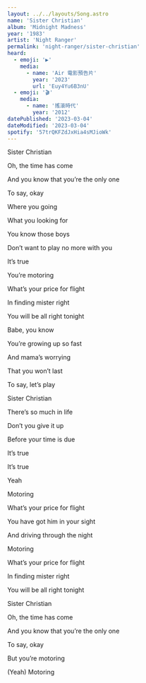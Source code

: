 ```yaml
---
layout: ../../layouts/Song.astro
name: 'Sister Christian'
album: 'Midnight Madness'
year: '1983'
artist: 'Night Ranger'
permalink: 'night-ranger/sister-christian'
heard:
  - emoji: '▶️'
    media:
      - name: 'Air 電影預告片'
        year: '2023'
        url: 'Euy4Yu6B3nU'
  - emoji: '🎬'
    media:
      - name: '搖滾時代'
        year: '2012'
datePublished: '2023-03-04'
dateModified: '2023-03-04'
spotify: '57trQKFZdJxHia4sMJioWk'
---
```



<LyricSection>

Sister Christian

Oh, the time has come

And you know that you&rsquo;re the only one

To say, okay

Where you going

What you looking for

You know those boys

Don&rsquo;t want to play no more with you

It&rsquo;s true

</LyricSection>

<LyricSection>

You&rsquo;re motoring

What&rsquo;s your price for flight

In finding mister right

You will be all right tonight

</LyricSection>

<LyricSection>

Babe, you know

You&rsquo;re growing up so fast

And mama&rsquo;s worrying

That you won&rsquo;t last

To say, let&rsquo;s play

Sister Christian

There&rsquo;s so much in life

Don&rsquo;t you give it up

Before your time is due

It&rsquo;s true

It&rsquo;s true

Yeah


</LyricSection>

<LyricSection>

Motoring

What&rsquo;s your price for flight

You have got him in your sight

And driving through the night

</LyricSection>

<LyricSection>

Motoring

What&rsquo;s your price for flight

In finding mister right

You will be all right tonight

</LyricSection>

<LyricSection>

Sister Christian

Oh, the time has come

And you know that you&rsquo;re the only one

To say, okay

But you&rsquo;re motoring

(Yeah) Motoring

</LyricSection>
